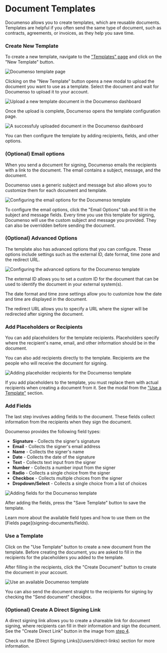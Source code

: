 
# Document Templates

Documenso allows you to create templates, which are reusable documents. Templates are helpful if you often send the same type of document, such as contracts, agreements, or invoices, as they help you save time.

<Steps>

### Create New Template

To create a new template, navigate to the ["Templates" page](https://app.tiquo.co/templates) and click on the "New Template" button.

![Documenso template page](/templates/documenso-template-page.webp)

Clicking on the "New Template" button opens a new modal to upload the document you want to use as a template. Select the document and wait for Documenso to upload it to your account.

![Upload a new template document in the Documenso dashboard](/templates/documenso-template-page-upload-document.webp)

Once the upload is complete, Documenso opens the template configuration page.

![A successfuly uploaded document in the Documenso dashboard](/templates/documenso-template-page-uploaded-document.webp)

You can then configure the template by adding recipients, fields, and other options.

### (Optional) Email options

When you send a document for signing, Documenso emails the recipients with a link to the document. The email contains a subject, message, and the document.

Documenso uses a generic subject and message but also allows you to customize them for each document and template.

![Configuring the email options for the Documenso template](/templates/documenso-template-page-uploaded-document-email-options.webp)

To configure the email options, click the "Email Options" tab and fill in the subject and message fields. Every time you use this template for signing, Documenso will use the custom subject and message you provided. They can also be overridden before sending the document.

### (Optional) Advanced Options

The template also has advanced options that you can configure. These options include settings such as the external ID, date format, time zone and the redirect URL.

![Configuring the advanced options for the Documenso template](/templates/documenso-template-page-uploaded-document-advanced-options.webp)

The external ID allows you to set a custom ID for the document that can be used to identify the document in your external system(s).

The date format and time zone settings allow you to customize how the date and time are displayed in the document.

The redirect URL allows you to specify a URL where the signer will be redirected after signing the document.

### Add Placeholders or Recipients

You can add placeholders for the template recipients. Placeholders specify where the recipient's name, email, and other information should be in the document.

You can also add recipients directly to the template. Recipients are the people who will receive the document for signing.

![Adding placeholder recipients for the Documenso template](/templates/documenso-template-recipients.webp)

If you add placeholders to the template, you must replace them with actual recipients when creating a document from it. See the modal from the ["Use a Template"](#use-a-template) section.

### Add Fields

The last step involves adding fields to the document. These fields collect information from the recipients when they sign the document.

Documenso provides the following field types:

- **Signature** - Collects the signer's signature
- **Email** - Collects the signer's email address
- **Name** - Collects the signer's name
- **Date** - Collects the date of the signature
- **Text** - Collects text input from the signer
- **Number** - Collects a number input from the signer
- **Radio** - Collects a single choice from the signer
- **Checkbox** - Collects multiple choices from the signer
- **Dropdown/Select** - Collects a single choice from a list of choices

![Adding fields for the Documenso template](/templates/documenso-template-page-fields.webp)

After adding the fields, press the "Save Template" button to save the template.

<Callout type="info">
  Learn more about the available field types and how to use them on the [Fields
  page](signing-documents/fields).
</Callout>

### Use a Template

Click on the "Use Template" button to create a new document from the template. Before creating the document, you are asked to fill in the recipients for the placeholders you added to the template.

After filling in the recipients, click the "Create Document" button to create the document in your account.

![Use an available Documenso template](/templates/documenso-use-template.webp)

You can also send the document straight to the recipients for signing by checking the "Send document" checkbox.

### (Optional) Create A Direct Signing Link

A direct signing link allows you to create a shareable link for document signing, where recipients can fill in their information and sign the document. See the "Create Direct Link" button in the image from [step 4](#add-placeholders-or-recipients).

<Callout type="info">
  Check out the [Direct Signing Links](/users/direct-links) section for more information.
</Callout>

</Steps>
